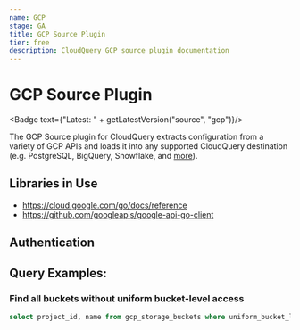 ```yaml
---
name: GCP
stage: GA
title: GCP Source Plugin
tier: free
description: CloudQuery GCP source plugin documentation
---
```

# GCP Source Plugin


<Badge text={"Latest: " + getLatestVersion("source", "gcp")}/>

The GCP Source plugin for CloudQuery extracts configuration from a variety of GCP APIs and loads it into any supported CloudQuery destination (e.g. PostgreSQL, BigQuery, Snowflake, and [more](/docs/plugins/destinations/overview)).

## Libraries in Use

- https://cloud.google.com/go/docs/reference
- https://github.com/googleapis/google-api-go-client

## Authentication

<Authentication/>

## Query Examples:

### Find all buckets without uniform bucket-level access

```sql copy
select project_id, name from gcp_storage_buckets where uniform_bucket_level_access->>'Enabled' = 'true';
```
